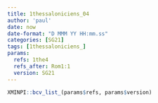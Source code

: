 ```yaml
---
title: 1thessaloniciens_04
author: 'paul'
date: now
date-format: "D MMM YY HH:mm.ss"
categories: [SG21]
tags: [1thessaloniciens_]
params:
  refs: 1the4
  refs_after: Rom1:1
  version: SG21
---
```


```r
XMINPI::bcv_list_(params$refs, params$version)
```

